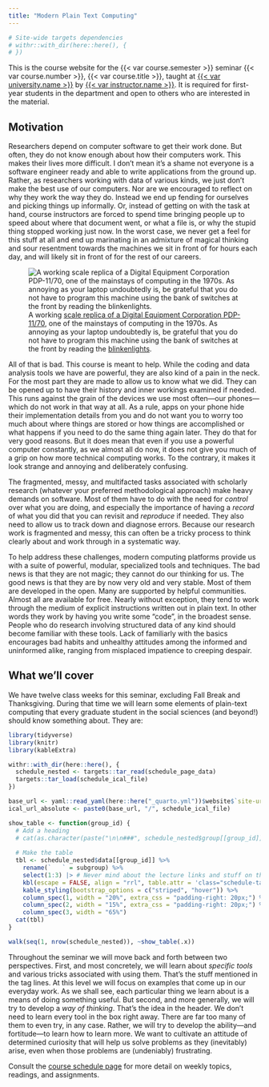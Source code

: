 ```yaml
---
title: "Modern Plain Text Computing"
---
```


```r
# Site-wide targets dependencies
# withr::with_dir(here::here(), {
# })
```


This is the course website for the {{< var course.semester >}} seminar {{< var course.number >}}, {{< var course.title >}}, taught at [{{< var university.name >}}]({{< var university.url >}}) by [{{< var instructor.name >}}]({{< var instructor.url >}}). It is required for first-year students in the department and open to others who are interested in the material.

## Motivation

Researchers depend on computer software to get their work done. But often, they do not know enough about how their computers work. This makes their lives more difficult. I don't mean it's a shame not everyone is a software engineer ready and able to write applications from the ground up. Rather, as researchers working with data of various kinds, we just don't make the best use of our computers. Nor are we encouraged to reflect on why they work the way they do. Instead we end up fending for ourselves and picking things up informally. Or, instead of getting on with the task at hand, course instructors are forced to spend time bringing people up to speed about where that document went, or what a file is, or why the stupid thing stopped working just now. In the worst case, we never get a feel for this stuff at all and end up marinating in an admixture of magical thinking and sour resentment towards the machines we sit in front of for hours each day, and will likely sit in front of for the rest of our careers.

![A working [scale replica of a Digital Equipment Corporation PDP-11/70](https://kieranhealy.org/blog/archives/2021/10/09/building-a-pdp-11/70-kit/), one of the mainstays of computing in the 1970s. As annoying as your laptop undoubtedly is, be grateful that you do not have to program this machine using the bank of switches at the front by reading the [blinkenlights](https://en.wikipedia.org/wiki/Blinkenlights).](assets/00-site/00-pdp11-800.gif "A working scale model of a DEC PDP 11/70."){#fig-pdp11}


All of that is bad. This course is meant to help. While the coding and data analysis tools we have are  powerful, they are also kind of a pain in the neck. For the most part they are made to allow us to know what we did. They can be opened up to have their history and inner workings examined if needed. This  runs against the grain of the devices we use most often---our phones---which do not work in that way at all. As a rule, apps on your phone hide their implementation details from you and do not want you to worry too much about where things are stored or how things are accomplished or what happens if you need to do the same thing again later. They do that for very good reasons. But it does mean that even if you use a powerful computer constantly, as we almost all do now, it does not give you much of a grip on how more technical computing works. To the contrary, it makes it look strange and annoying and deliberately confusing.

The fragmented, messy, and multifacted tasks associated with scholarly research (whatever your preferred methodological approach) make heavy demands on software. Most of them have to do with the need for *control* over what you are doing, and especially the importance of having a *record* of what you did that you can revisit and *reproduce* if needed. They also need to allow us to track down and diagnose errors. Because our research work is fragmented and messy, this can often be a tricky process to think clearly about and work through in a systematic way.

To help address these challenges, modern computing platforms provide us with a suite of powerful, modular, specialized tools and techniques. The bad news is that they are not magic; they cannot do our thinking for us. The good news is that they are by now very old and very stable. Most of them are developed in the open. Many are supported by helpful communities. Almost all are available for free. Nearly without exception, they tend to work through the medium of explicit instructions written out in plain text. In other words they work by having you write some "code", in the broadest sense. People who do research involving structured data of any kind should become familiar with these tools. Lack of familiarly with the basics encourages bad habits and unhealthy attitudes among the informed and uninformed alike, ranging from misplaced impatience to creeping despair.

## What we'll cover

We have twelve class weeks for this seminar, excluding Fall Break and Thanksgiving. During that time we will learn some elements of plain-text computing that every graduate student in the social sciences (and beyond!) should know something about. They are: 

```r
library(tidyverse)
library(knitr)
library(kableExtra)

withr::with_dir(here::here(), {
  schedule_nested <- targets::tar_read(schedule_page_data)
  targets::tar_load(schedule_ical_file)
})

base_url <- yaml::read_yaml(here::here("_quarto.yml"))$website$`site-url`
ical_url_absolute <- paste0(base_url, "/", schedule_ical_file)
```

::: {.schedule-page}

```r
show_table <- function(group_id) {
  # Add a heading
  # cat(as.character(paste("\n\n###", schedule_nested$group[[group_id]], "\n\n")))
  
  # Make the table
  tbl <- schedule_nested$data[[group_id]] %>% 
    rename(`   ` = subgroup) %>% 
    select(1:3) |> # Never mind about the lecture links and stuff on this page
    kbl(escape = FALSE, align = "rrl", table.attr = 'class="schedule-table"') %>% 
    kable_styling(bootstrap_options = c("striped", "hover")) %>% 
    column_spec(1, width = "20%", extra_css = "padding-right: 20px;") %>% 
    column_spec(2, width = "15%", extra_css = "padding-right: 20px;") %>% 
    column_spec(3, width = "65%")  
  cat(tbl)
}
```

```r
walk(seq(1, nrow(schedule_nested)), ~show_table(.x)) 
```

:::
 
Throughout the seminar we will move back and forth between two perspectives. First, and most concretely, we will learn about *specific tools* and various tricks associated with using them. That's the stuff mentioned in the tag lines. At this level we will focus on examples that come up in our everyday work. As we shall see, each particular thing we learn about is a means of doing something useful. But second, and more generally, we will try to develop a *way of thinking*. That's the idea in the header. We don't need to learn every tool in the box right away. There are far too many of them to even try, in any case. Rather, we will try to develop the ability---and fortitude---to learn how to learn more. We want to cultivate an attitude of determined curiosity that will help us solve problems as they (inevitably) arise, even when those problems are (undeniably) frustrating.  

Consult the [course schedule page](/schedule/) for more detail on weekly topics, readings, and assignments.
